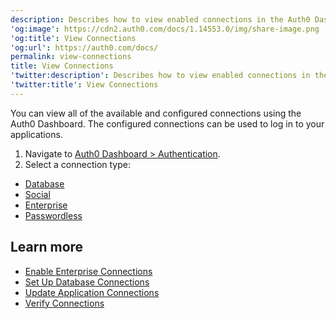 ```yaml
---
description: Describes how to view enabled connections in the Auth0 Dashboard.
'og:image': https://cdn2.auth0.com/docs/1.14553.0/img/share-image.png
'og:title': View Connections
'og:url': https://auth0.com/docs/
permalink: view-connections
title: View Connections
'twitter:description': Describes how to view enabled connections in the Auth0 Dashboard.
'twitter:title': View Connections
---
```

You can view all of the available and configured connections using the <Tooltip tip="Auth0 Dashboard: Auth0's main product to configure your services." cta="View Glossary" href="/glossary?term=Auth0+Dashboard">Auth0 Dashboard</Tooltip>. The configured connections can be used to log in to your applications.

1. Navigate to [Auth0 Dashboard > Authentication](https://manage.auth0.com/#/connections).
2. Select a connection type:

* [Database](https://manage.auth0.com/#/connections/database)
* [Social](https://manage.auth0.com/#/connections/social)
* [Enterprise](https://manage.auth0.com/#/connections/enterprise)
* [Passwordless](https://manage.auth0.com/#/connections/passwordless)

## Learn more

* [Enable Enterprise Connections](/authenticate/identity-providers/enterprise-identity-providers/enable-enterprise-connections)
* [Set Up Database Connections](/get-started/applications/set-up-database-connections)
* [Update Application Connections](/get-started/applications/update-application-connections)
* [Verify Connections](/troubleshoot/basic-issues/verify-connections)
